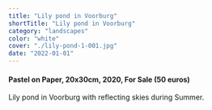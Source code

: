 ```yaml
---
title: "Lily pond in Voorburg"
shortTitle: "Lily pond in Voorburg"
category: "landscapes"
color: "white"
cover: "./lily-pond-1-001.jpg"
date: "2022-01-01"
---
```

    
#### Pastel on Paper, 20x30cm, 2020, For Sale (50 euros)
    
Lily pond in Voorburg with reflecting skies during Summer.